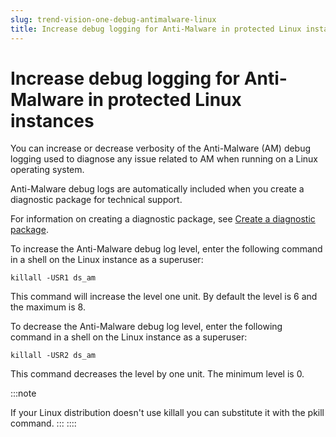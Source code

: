 ```yaml
---
slug: trend-vision-one-debug-antimalware-linux
title: Increase debug logging for Anti-Malware in protected Linux instances
---
```

# Increase debug logging for Anti-Malware in protected Linux instances

You can increase or decrease verbosity of the Anti-Malware (AM) debug logging used to diagnose any issue related to AM when running on a Linux operating system.

Anti-Malware debug logs are automatically included when you create a diagnostic package for technical support.

For information on creating a diagnostic package, see [Create a diagnostic package](create-diagnostic-package-logs.mdx).

To increase the Anti-Malware debug log level, enter the following command in a shell on the Linux instance as a superuser:

`killall -USR1 ds_am`

This command will increase the level one unit. By default the level is 6 and the maximum is 8.

To decrease the Anti-Malware debug log level, enter the following command in a shell on the Linux instance as a superuser:

`killall -USR2 ds_am`

This command decreases the level by one unit. The minimum level is 0.

:::note

If your Linux distribution doesn't use killall you can substitute it with the pkill command.
:::
::::
